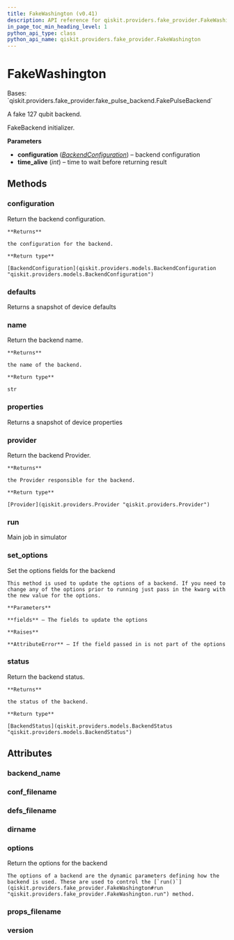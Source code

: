 ```yaml
---
title: FakeWashington (v0.41)
description: API reference for qiskit.providers.fake_provider.FakeWashington in qiskit v0.41
in_page_toc_min_heading_level: 1
python_api_type: class
python_api_name: qiskit.providers.fake_provider.FakeWashington
---
```


# FakeWashington

<Class id="qiskit.providers.fake_provider.FakeWashington" isDedicatedPage={true} github="https://github.com/qiskit/qiskit/tree/stable/0.23/qiskit/providers/fake_provider/backends/washington/fake_washington.py" signature="FakeWashington" modifiers="class">
  Bases: `qiskit.providers.fake_provider.fake_pulse_backend.FakePulseBackend`

  A fake 127 qubit backend.

  FakeBackend initializer.

  **Parameters**

  *   **configuration** ([*BackendConfiguration*](qiskit.providers.models.BackendConfiguration "qiskit.providers.models.BackendConfiguration")) – backend configuration
  *   **time\_alive** (*int*) – time to wait before returning result

  ## Methods

  <span id="qiskit-providers-fake-provider-fakewashington-configuration" />

  ### configuration

  <Function id="qiskit.providers.fake_provider.FakeWashington.configuration" signature="FakeWashington.configuration()">
    Return the backend configuration.

    **Returns**

    the configuration for the backend.

    **Return type**

    [BackendConfiguration](qiskit.providers.models.BackendConfiguration "qiskit.providers.models.BackendConfiguration")
  </Function>

  <span id="qiskit-providers-fake-provider-fakewashington-defaults" />

  ### defaults

  <Function id="qiskit.providers.fake_provider.FakeWashington.defaults" signature="FakeWashington.defaults()">
    Returns a snapshot of device defaults
  </Function>

  <span id="qiskit-providers-fake-provider-fakewashington-name" />

  ### name

  <Function id="qiskit.providers.fake_provider.FakeWashington.name" signature="FakeWashington.name()">
    Return the backend name.

    **Returns**

    the name of the backend.

    **Return type**

    str
  </Function>

  <span id="qiskit-providers-fake-provider-fakewashington-properties" />

  ### properties

  <Function id="qiskit.providers.fake_provider.FakeWashington.properties" signature="FakeWashington.properties()">
    Returns a snapshot of device properties
  </Function>

  <span id="qiskit-providers-fake-provider-fakewashington-provider" />

  ### provider

  <Function id="qiskit.providers.fake_provider.FakeWashington.provider" signature="FakeWashington.provider()">
    Return the backend Provider.

    **Returns**

    the Provider responsible for the backend.

    **Return type**

    [Provider](qiskit.providers.Provider "qiskit.providers.Provider")
  </Function>

  <span id="qiskit-providers-fake-provider-fakewashington-run" />

  ### run

  <Function id="qiskit.providers.fake_provider.FakeWashington.run" signature="FakeWashington.run(run_input, **kwargs)">
    Main job in simulator
  </Function>

  <span id="qiskit-providers-fake-provider-fakewashington-set-options" />

  ### set\_options

  <Function id="qiskit.providers.fake_provider.FakeWashington.set_options" signature="FakeWashington.set_options(**fields)">
    Set the options fields for the backend

    This method is used to update the options of a backend. If you need to change any of the options prior to running just pass in the kwarg with the new value for the options.

    **Parameters**

    **fields** – The fields to update the options

    **Raises**

    **AttributeError** – If the field passed in is not part of the options
  </Function>

  <span id="qiskit-providers-fake-provider-fakewashington-status" />

  ### status

  <Function id="qiskit.providers.fake_provider.FakeWashington.status" signature="FakeWashington.status()">
    Return the backend status.

    **Returns**

    the status of the backend.

    **Return type**

    [BackendStatus](qiskit.providers.models.BackendStatus "qiskit.providers.models.BackendStatus")
  </Function>

  ## Attributes

  ### backend\_name

  <Attribute id="qiskit.providers.fake_provider.FakeWashington.backend_name" attributeValue="'fake_washington'" />

  ### conf\_filename

  <Attribute id="qiskit.providers.fake_provider.FakeWashington.conf_filename" attributeValue="'conf_washington.json'" />

  ### defs\_filename

  <Attribute id="qiskit.providers.fake_provider.FakeWashington.defs_filename" attributeValue="'defs_washington.json'" />

  ### dirname

  <Attribute id="qiskit.providers.fake_provider.FakeWashington.dirname" attributeValue="'/home/runner/work/qiskit/qiskit/.tox/docs/lib/python3.8/site-packages/qiskit/providers/fake_provider/backends/washington'" />

  ### options

  <Attribute id="qiskit.providers.fake_provider.FakeWashington.options">
    Return the options for the backend

    The options of a backend are the dynamic parameters defining how the backend is used. These are used to control the [`run()`](qiskit.providers.fake_provider.FakeWashington#run "qiskit.providers.fake_provider.FakeWashington.run") method.
  </Attribute>

  ### props\_filename

  <Attribute id="qiskit.providers.fake_provider.FakeWashington.props_filename" attributeValue="'props_washington.json'" />

  ### version

  <Attribute id="qiskit.providers.fake_provider.FakeWashington.version" attributeValue="1" />
</Class>

